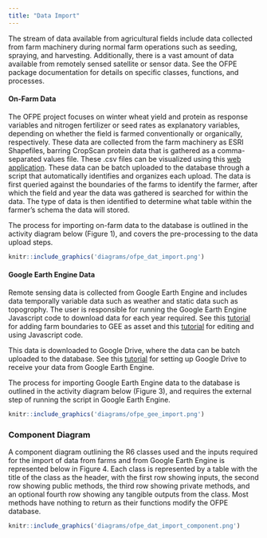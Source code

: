 ```yaml
---
title: "Data Import"
---
```

The stream of data available from agricultural fields include data collected from farm machinery during normal farm operations such as seeding, spraying, and harvesting. Additionally, there is a vast amount of data available from remotely sensed satellite or sensor data. See the OFPE package documentation for details on specific classes, functions, and processes.

#### On-Farm Data
The OFPE project focuses on winter wheat yield and protein as response variables and nitrogen fertilizer or seed rates as explanatory variables, depending on whether the field is farmed conventionally or organically, respectively. These data are collected from the farm machinery as ESRI Shapefiles, barring CropScan protein data that is gathered as a comma-separated values file. These .csv files can be visualized using this [web application](https://paulhegedus.shinyapps.io/OFPE_Protein_Application/?_ga=2.69643152.1880072526.1592481594-590292424.1592115204). These data can be batch uploaded to the database through a script that automatically identifies and organizes each upload. The data is first queried against the boundaries of the farms to identify the farmer, after which the field and year the data was gathered is searched for within the data. The type of data is then identified to determine what table within the farmer's schema the data will stored. 

The process for importing on-farm data to the database is outlined in the activity diagram below (Figure 1), and covers the pre-processing to the data upload steps.

```r
knitr::include_graphics('diagrams/ofpe_dat_import.png')
```

#### Google Earth Engine Data
Remote sensing data is collected from Google Earth Engine and includes data temporally variable data such as weather and static data such as topogrophy. The user is responsible for running the Google Earth Engine Javascript code to download data for each year required. See this [tutorial](gee_setup.html) for adding farm boundaries to GEE as asset and this [tutorial](run_gee.html) for editing and using Javascript code. 

This data is downloaded to Google Drive, where the data can be batch uploaded to the database. See this [tutorial](gd_setup.html) for setting up Google Drive to receive your data from Google Earth Engine.

The process for importing Google Earth Engine data to the database is outlined in the activity diagram below (Figure 3), and requires the external step of running the script in Google Earth Engine.

```r
knitr::include_graphics('diagrams/ofpe_gee_import.png')
```

### Component Diagram
A component diagram outlining the R6 classes used and the inputs required for the import of data from farms and from Google Earth Engine is represented below in Figure 4. Each class is represented by a table with the title of the class as the header, with the first row showing inputs, the second row showing public methods, the third row showing private methods, and an optional fourth row showing any tangible outputs from the class. Most methods have nothing to return as their functions modify the OFPE database.

```r
knitr::include_graphics('diagrams/ofpe_dat_import_component.png')
```
















